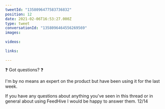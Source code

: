```yaml
---
tweetId: "1358096477583736832"
position: 12
date: 2021-02-06T16:53:27.000Z
type: tweet
conversationId: "1358096464556269569"
images:
  
videos:
  
links:
  
---
```

❓ Got questions? ❓

I'm by no means an expert on the product but have been using it for the last week. 

If you have any questions about anything you've seen in this thread or in general about using FeedHive I would be happy to answer them. 12/14
